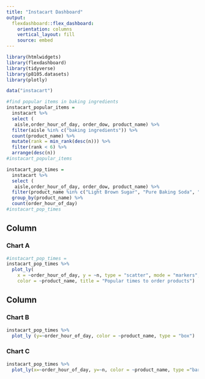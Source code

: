 ```yaml
---
title: "Instacart Dashboard"
output: 
  flexdashboard::flex_dashboard:
    orientation: columns
    vertical_layout: fill
    source: embed
---
```

```r
library(htmlwidgets)
library(flexdashboard)
library(tidyverse)
library(p8105.datasets)
library(plotly)

data("instacart")

#find popular items in baking ingredients
instacart_popular_items = 
  instacart %>% 
  select (
   aisle,order_hour_of_day, order_dow, product_name) %>%
  filter(aisle %in% c("baking ingredients")) %>%
  count(product_name) %>% 
  mutate(rank = min_rank(desc(n))) %>% 
  filter(rank < 6) %>% 
  arrange(desc(n)) 
#instacart_popular_items

instacart_pop_times = 
  instacart %>%
  select (
   aisle,order_hour_of_day, order_dow, product_name) %>%
  filter(product_name %in% c("Light Brown Sugar", "Pure Baking Soda", "Cane Sugar", "Premium Pure Cane Granulated Sugar","Organic Vanilla Extract")) %>%
  group_by(product_name) %>%
  count(order_hour_of_day)
#instacart_pop_times
```

Column {data-width=650}
-----------------------------------------------------------------------

### Chart A

```r
#instacart_pop_times =
instacart_pop_times %>%
  plot_ly(
    x = ~order_hour_of_day, y = ~n, type = "scatter", mode = "markers",
    color = ~product_name, title = "Popular times to order products")
```


Column {data-width=350}
-----------------------------------------------------------------------

### Chart B

```r
instacart_pop_times %>%
  plot_ly (y=~order_hour_of_day, color = ~product_name, type = "box")
```


### Chart C

```r
instacart_pop_times %>%
  plot_ly(x=~order_hour_of_day, y=~n, color = ~product_name, type ="bar")
```


